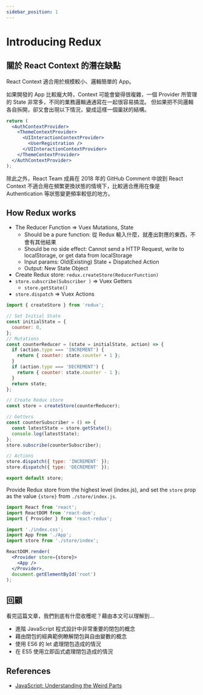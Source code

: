 ```yaml
---
sidebar_position: 1
---
```


# Introducing Redux

## 關於 React Context 的潛在缺點

React Context 適合用於規模較小、邏輯簡單的 App。

如果開發的 App 比較龐大時，Context 可能會變得很複雜，一個 Provider 所管理的 State 非常多，不同的業務邏輯通通寫在一起很容易搞混。
但如果把不同邏輯各自拆開，卻又會出現以下情況，變成這樣一個巢狀的結構。

```jsx
return (
  <AuthContextProvider>
    <ThemeContextProvider>
      <UIInteractionContextProvider>
        <UserRegistration />
      </UIInteractionContextProvider>
    </ThemeContextProvider>
  </AuthContextProvider>
);
```

除此之外，React Team 成員在 2018 年的 GitHub Comment 中說到 React Context 不適合用在頻繁更換狀態的情境下，比較適合應用在像是 Authentication 等狀態變更頻率較低的地方。

## How Redux works

- The Reducer Function => Vuex Mutations, State
  - Should be a pure function: 從 Redux 輸入什麼，就產出對應的東西，不會有其他結果
  - Should be no side effect: Cannot send a HTTP Request, write to localStorage, or get data from localStorage
  - Input params: Old(Existing) State + Dispatched Action
  - Output: New State Object
- Create Redux store: `redux.createStore(ReducerFunction)`
- `store.subscribe(Subscriber )` => Vuex Getters
  - `store.getState()`
- `store.dispatch` => Vuex Actions

```jsx
import { createStore } from 'redux';

// Set Initial State
const initialState = {
  counter: 0,
};
// Mutations
const counterReducer = (state = initialState, action) => {
  if (action.type === 'INCREMENT') {
    return { counter: state.counter + 1 };
  }
  if (action.type === 'DECREMENT') {
    return { counter: state.counter - 1 };
  }
  return state;
};

// Create Redux store
const store = createStore(counterReducer);

// Getters
const counterSubscriber = () => {
  const latestState = store.getState();
  console.log(latestState);
};
store.subscribe(counterSubscriber);

// Actions
store.dispatch({ type: 'INCREMENT' });
store.dispatch({ type: 'DECREMENT' });

export default store;
```

Provide Redux store from the highest level (index.js), and set the `store` prop as the value `{store}` from `./store/index.js`.

```jsx
import React from 'react';
import ReactDOM from 'react-dom';
import { Provider } from 'react-redux';

import './index.css';
import App from './App';
import store from './store/index';

ReactDOM.render(
  <Provider store={store}>
    <App />
  </Provider>,
  document.getElementById('root')
);
```

## 回顧

看完這篇文章，我們到底有什麼收穫呢？藉由本文可以理解到…

- 進階 JavaScript 程式設計中非常重要的閉包的概念
- 藉由閉包的經典範例瞭解閉包與自由變數的概念
- 使用 ES6 的 let 處理閉包造成的情況
- 在 ES5 使用立即函式處理閉包造成的情況

## References

- [JavaScript: Understanding the Weird Parts](https://www.udemy.com/course/understand-javascript/)
